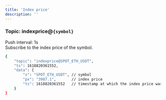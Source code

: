 ```yaml
---
title: 'Index price'
description: ''
---
```


### Topic: indexprice@`{symbol}`
Push interval: 1s  
Subscribe to the index price of the symbol.  





<ResponseExample>

```bash
{
    "topic": "indexprice@SPOT_ETH_USDT",
    "ts": 1618820361552,
    "data": {
        "s": "SPOT_ETH_USDT", // symbol
        "px": "3987.1",       // index price
        "ts": 1618820361552   // timestamp at which the index price was calculated
    }
}
```

</ResponseExample>


